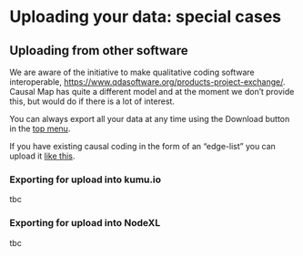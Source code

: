 # Uploading your data: special cases{#ximport-other}

## Uploading from other software

We are aware of the initiative to make qualitative coding software interoperable, [https://www.qdasoftware.org/products-project-exchange/](https://www.qdasoftware.org/products-project-exchange/). Causal Map has quite a different model and at the moment we don’t provide this, but would do if there is a lot of interest.

You can always export all your data at any time using the Download button in the [top menu](#xtop-menu).

If you have existing causal coding in the form of an "edge-list" you can upload it [like this](#xlinks-only).

### Exporting for upload into kumu.io

tbc

### Exporting for upload into NodeXL

tbc
